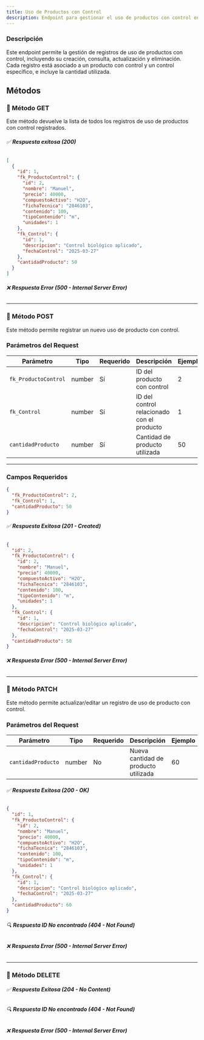 ```yaml
---
title: Uso de Productos con Control  
description: Endpoint para gestionar el uso de productos con control en AgroSoft.  
---
```



### Descripción

Este endpoint permite la gestión de registros de uso de productos con control, incluyendo su creación, consulta, actualización y eliminación.  
Cada registro está asociado a un producto con control y un control específico, e incluye la cantidad utilizada.

## Métodos

### 🔹 Método GET

<ApiBaseBanner 
  method="GET" 
  path="/usoproductosControl/" 
  baseUrl="http://127.0.0.1:8000"
/>

Este método devuelve la lista de todos los registros de uso de productos con control registrados.  

###### ✅ **Respuesta exitosa (200)**
```json
[
  {
    "id": 1,
    "fk_ProductoControl": {
      "id": 2,
      "nombre": "Manuel",
      "precio": 40000,
      "compuestoActivo": "H2O",
      "fichaTecnica": "2846103",
      "contenido": 100,
      "tipoContenido": "m",
      "unidades": 1
    },
    "fk_Control": {
      "id": 1,
      "descripcion": "Control biológico aplicado",
      "fechaControl": "2025-03-27"
    },
    "cantidadProducto": 50
  }
]
```

###### ❌ **Respuesta Error (500 - Internal Server Error)**

---

### 🔹 Método POST

<ApiBaseBanner 
  method="POST" 
  path="/usoproductosControl/" 
  baseUrl="http://127.0.0.1:8000"
/>

Este método permite registrar un nuevo uso de producto con control.  

### **Parámetros del Request**

| Parámetro           | Tipo    | Requerido | Descripción                                  | Ejemplo   |
|---------------------|---------|-----------|----------------------------------------------|-----------|
| `fk_ProductoControl` | number  | Sí        | ID del producto con control                  | 2         |
| `fk_Control`         | number  | Sí        | ID del control relacionado con el producto   | 1         |
| `cantidadProducto`   | number  | Sí        | Cantidad de producto utilizada               | 50        |

---

### **Campos Requeridos**
```json
{
  "fk_ProductoControl": 2,
  "fk_Control": 1,
  "cantidadProducto": 50
}
```

###### ✅ **Respuesta Exitosa (201 - Created)**
```json
{
  "id": 2,
  "fk_ProductoControl": {
    "id": 2,
    "nombre": "Manuel",
    "precio": 40000,
    "compuestoActivo": "H2O",
    "fichaTecnica": "2846103",
    "contenido": 100,
    "tipoContenido": "m",
    "unidades": 1
  },
  "fk_Control": {
    "id": 1,
    "descripcion": "Control biológico aplicado",
    "fechaControl": "2025-03-27"
  },
  "cantidadProducto": 50
}
```

###### ❌ **Respuesta Error (500 - Internal Server Error)**

---

### 🔹 Método PATCH

<ApiBaseBanner 
  method="PATCH" 
  path="/usoproductosControl/{id}/" 
  baseUrl="http://127.0.0.1:8000"
/>

Este método permite actualizar/editar un registro de uso de producto con control.  

### **Parámetros del Request**

| Parámetro           | Tipo    | Requerido | Descripción                                  | Ejemplo   |
|---------------------|---------|-----------|----------------------------------------------|-----------|
| `cantidadProducto`   | number  | No        | Nueva cantidad de producto utilizada        | 60        |

###### ✅ **Respuesta Exitosa (200 - OK)**
```json
{
  "id": 1,
  "fk_ProductoControl": {
    "id": 2,
    "nombre": "Manuel",
    "precio": 40000,
    "compuestoActivo": "H2O",
    "fichaTecnica": "2846103",
    "contenido": 100,
    "tipoContenido": "m",
    "unidades": 1
  },
  "fk_Control": {
    "id": 1,
    "descripcion": "Control biológico aplicado",
    "fechaControl": "2025-03-27"
  },
  "cantidadProducto": 60
}
```

###### 🔍 **Respuesta ID No encontrado (404 - Not Found)**
###### ❌ **Respuesta Error (500 - Internal Server Error)**

---

### 🔹 Método DELETE

<ApiBaseBanner 
  method="DELETE" 
  path="/usoproductosControl/{id}/" 
  baseUrl="http://127.0.0.1:8000"
/>

###### ✅ **Respuesta Exitosa (204 - No Content)**
###### 🔍 **Respuesta ID No encontrado (404 - Not Found)**
###### ❌ **Respuesta Error (500 - Internal Server Error)**